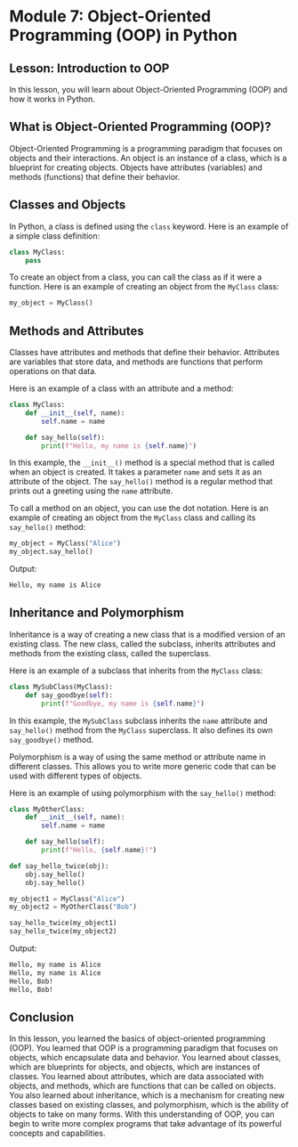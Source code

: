 # Module 7: Object-Oriented Programming (OOP) in Python

## Lesson: Introduction to OOP

In this lesson, you will learn about Object-Oriented Programming (OOP) and how it works in Python.

## What is Object-Oriented Programming (OOP)?

Object-Oriented Programming is a programming paradigm that focuses on objects and their interactions. An object is an instance of a class, which is a blueprint for creating objects. Objects have attributes (variables) and methods (functions) that define their behavior.

## Classes and Objects

In Python, a class is defined using the `class` keyword. Here is an example of a simple class definition:

```python
class MyClass:
    pass
```

To create an object from a class, you can call the class as if it were a function. Here is an example of creating an object from the `MyClass` class:

```python
my_object = MyClass()
```

## Methods and Attributes

Classes have attributes and methods that define their behavior. Attributes are variables that store data, and methods are functions that perform operations on that data.

Here is an example of a class with an attribute and a method:

```python
class MyClass:
    def __init__(self, name):
        self.name = name

    def say_hello(self):
        print(f"Hello, my name is {self.name}")
```

In this example, the `__init__()` method is a special method that is called when an object is created. It takes a parameter `name` and sets it as an attribute of the object. The `say_hello()` method is a regular method that prints out a greeting using the `name` attribute.

To call a method on an object, you can use the dot notation. Here is an example of creating an object from the `MyClass` class and calling its `say_hello()` method:

```python
my_object = MyClass("Alice")
my_object.say_hello()
```

Output:

```txt
Hello, my name is Alice
```

## Inheritance and Polymorphism

Inheritance is a way of creating a new class that is a modified version of an existing class. The new class, called the subclass, inherits attributes and methods from the existing class, called the superclass.

Here is an example of a subclass that inherits from the `MyClass` class:

```python
class MySubClass(MyClass):
    def say_goodbye(self):
        print(f"Goodbye, my name is {self.name}")
```

In this example, the `MySubClass` subclass inherits the `name` attribute and `say_hello()` method from the `MyClass` superclass. It also defines its own `say_goodbye()` method.

Polymorphism is a way of using the same method or attribute name in different classes. This allows you to write more generic code that can be used with different types of objects.

Here is an example of using polymorphism with the `say_hello()` method:

```python
class MyOtherClass:
    def __init__(self, name):
        self.name = name

    def say_hello(self):
        print(f"Hello, {self.name}!")

def say_hello_twice(obj):
    obj.say_hello()
    obj.say_hello()

my_object1 = MyClass("Alice")
my_object2 = MyOtherClass("Bob")

say_hello_twice(my_object1)
say_hello_twice(my_object2)
```

Output:

```txt
Hello, my name is Alice
Hello, my name is Alice
Hello, Bob!
Hello, Bob!
```

## Conclusion

In this lesson, you learned the basics of object-oriented programming (OOP). You learned that OOP is a programming paradigm that focuses on objects, which encapsulate data and behavior. You learned about classes, which are blueprints for objects, and objects, which are instances of classes. You learned about attributes, which are data associated with objects, and methods, which are functions that can be called on objects. You also learned about inheritance, which is a mechanism for creating new classes based on existing classes, and polymorphism, which is the ability of objects to take on many forms. With this understanding of OOP, you can begin to write more complex programs that take advantage of its powerful concepts and capabilities.
